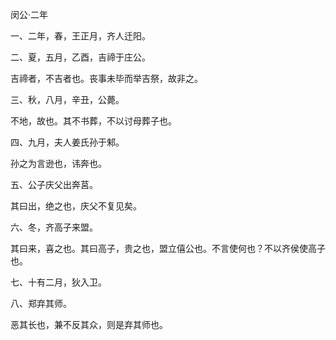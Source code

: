 

闵公·二年

一、二年，春，王正月，齐人迁阳。

二、夏，五月，乙酉，吉禘于庄公。

吉禘者，不吉者也。丧事未毕而举吉祭，故非之。

三、秋，八月，辛丑，公薨。

不地，故也。其不书葬，不以讨母葬子也。

四、九月，夫人姜氏孙于邾。

孙之为言逊也，讳奔也。

五、公子庆父出奔莒。

其曰出，绝之也，庆父不复见矣。

六、冬，齐高子来盟。

其曰来，喜之也。其曰高子，贵之也，盟立僖公也。不言使何也？不以齐侯使高子也。

七、十有二月，狄入卫。

八、郑弃其师。

恶其长也，兼不反其众，则是弃其师也。

